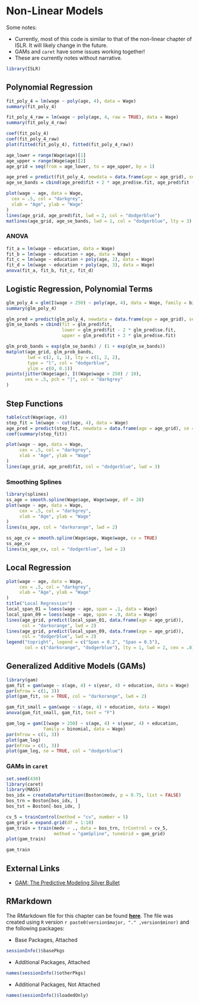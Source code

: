 # Non-Linear Models

Some notes:

- Currently, most of this code is similar to that of the non-linear chapter of ISLR. It will likely change in the future.
- GAMs and `caret` have some issues working together!
- These are currently notes without narrative.

```r
library(ISLR)
```

## Polynomial Regression

```r
fit_poly_4 = lm(wage ~ poly(age, 4), data = Wage)
summary(fit_poly_4)
```

```r
fit_poly_4_raw = lm(wage ~ poly(age, 4, raw = TRUE), data = Wage)
summary(fit_poly_4_raw)
```

```r
coef(fit_poly_4)
coef(fit_poly_4_raw)
plot(fitted(fit_poly_4), fitted(fit_poly_4_raw))
```


```r
age_lower = range(Wage$age)[1]
age_upper = range(Wage$age)[2]
age_grid = seq(from = age_lower, to = age_upper, by = 1)

age_pred = predict(fit_poly_4, newdata = data.frame(age = age_grid), se = TRUE)
age_se_bands = cbind(age_pred$fit + 2 * age_pred$se.fit, age_pred$fit - 2 * age_pred$se.fit)

plot(wage ~ age, data = Wage,
  cex = .5, col = "darkgrey",
  xlab = "Age", ylab = "Wage"
)
lines(age_grid, age_pred$fit, lwd = 2, col = "dodgerblue")
matlines(age_grid, age_se_bands, lwd = 1, col = "dodgerblue", lty = 3)
```

### ANOVA

```r
fit_a = lm(wage ~ education, data = Wage)
fit_b = lm(wage ~ education + age, data = Wage)
fit_c = lm(wage ~ education + poly(age, 2), data = Wage)
fit_d = lm(wage ~ education + poly(age, 3), data = Wage)
anova(fit_a, fit_b, fit_c, fit_d)
```

## Logistic Regression, Polynomial Terms

```r
glm_poly_4 = glm(I(wage > 250) ~ poly(age, 4), data = Wage, family = binomial)
summary(glm_poly_4)
```

```r
glm_pred = predict(glm_poly_4, newdata = data.frame(age = age_grid), se = TRUE)
glm_se_bands = cbind(fit = glm_pred$fit,
                     lower = glm_pred$fit - 2 * glm_pred$se.fit,
                     upper = glm_pred$fit + 2 * glm_pred$se.fit)

glm_prob_bands = exp(glm_se_bands) / (1 + exp(glm_se_bands))
matplot(age_grid, glm_prob_bands,
        lwd = c(2, 1, 1), lty = c(1, 2, 2),
        type = "l", col = "dodgerblue",
        ylim = c(0, 0.1))
points(jitter(Wage$age), I((Wage$wage > 250) / 10),
       cex = .5, pch = "|", col = "darkgrey"
)
```

## Step Functions

```r
table(cut(Wage$age, 4))
step_fit = lm(wage ~ cut(age, 4), data = Wage)
age_pred = predict(step_fit, newdata = data.frame(age = age_grid), se = TRUE)
coef(summary(step_fit))

plot(wage ~ age, data = Wage,
     cex = .5, col = "darkgrey",
     xlab = "Age", ylab = "Wage"
)
lines(age_grid, age_pred$fit, col = "dodgerblue", lwd = 3)
```










### Smoothing Splines

```r
library(splines)
ss_age = smooth.spline(Wage$age, Wage$wage, df = 28)
plot(wage ~ age, data = Wage,
     cex = .5, col = "darkgrey",
     xlab = "Age", ylab = "Wage"
)
lines(ss_age, col = "darkorange", lwd = 2)

ss_age_cv = smooth.spline(Wage$age, Wage$wage, cv = TRUE)
ss_age_cv
lines(ss_age_cv, col = "dodgerblue", lwd = 2)
```


## Local Regression


```r
plot(wage ~ age, data = Wage,
     cex = .5, col = "darkgrey",
     xlab = "Age", ylab = "Wage"
)
title("Local Regression")
local_span_01 = loess(wage ~ age, span = .1, data = Wage)
local_span_09 = loess(wage ~ age, span = .9, data = Wage)
lines(age_grid, predict(local_span_01, data.frame(age = age_grid)),
      col = "darkorange", lwd = 2)
lines(age_grid, predict(local_span_09, data.frame(age = age_grid)),
      col = "dodgerblue", lwd = 2)
legend("topright", legend = c("Span = 0.2", "Span = 0.5"),
       col = c("darkorange", "dodgerblue"), lty = 1, lwd = 2, cex = .8)
```






## Generalized Additive Models (GAMs)


```r
library(gam)
gam_fit = gam(wage ~ s(age, 4) + s(year, 4) + education, data = Wage)
par(mfrow = c(1, 3))
plot(gam_fit, se = TRUE, col = "darkorange", lwd = 2)
```

```r
gam_fit_small = gam(wage ~ s(age, 4) + education, data = Wage)
anova(gam_fit_small, gam_fit, test = "F")
```

```r
gam_log = gam(I(wage > 250) ~ s(age, 4) + s(year, 4) + education,
              family = binomial, data = Wage)
par(mfrow = c(1, 3))
plot(gam_log)
par(mfrow = c(1, 3))
plot(gam_log, se = TRUE, col = "dodgerblue")
```



### GAMs in `caret`

```r
set.seed(430)
library(caret)
library(MASS)
bos_idx = createDataPartition(Boston$medv, p = 0.75, list = FALSE)
bos_trn = Boston[bos_idx, ]
bos_tst = Boston[-bos_idx, ]
```

```r
cv_5 = trainControl(method = "cv", number = 5)
gam_grid = expand.grid(df = 1:10)
gam_train = train(medv ~ ., data = bos_trn, trControl = cv_5, 
                  method = "gamSpline", tuneGrid = gam_grid)
plot(gam_train)
```


```r
gam_train
```



## External Links

- [GAM: The Predictive Modeling Silver Bullet](http://multithreaded.stitchfix.com/blog/2015/07/30/gam/)


## RMarkdown

The RMarkdown file for this chapter can be found [**here**](18-nonlin.Rmd). The file was created using `R` version `r paste0(version$major, "." ,version$minor)` and the following packages:

- Base Packages, Attached

```r
sessionInfo()$basePkgs
```

- Additional Packages, Attached

```r
names(sessionInfo()$otherPkgs)
```

- Additional Packages, Not Attached

```r
names(sessionInfo()$loadedOnly)
```


